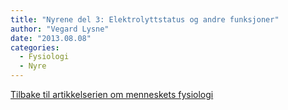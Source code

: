 ```yaml
---
title: "Nyrene del 3: Elektrolyttstatus og andre funksjoner"
author: "Vegard Lysne"
date: "2013.08.08"
categories: 
  - Fysiologi
  - Nyre
---
```


[Tilbake til artikkelserien om menneskets fysiologi](../../fysiologi.html)
